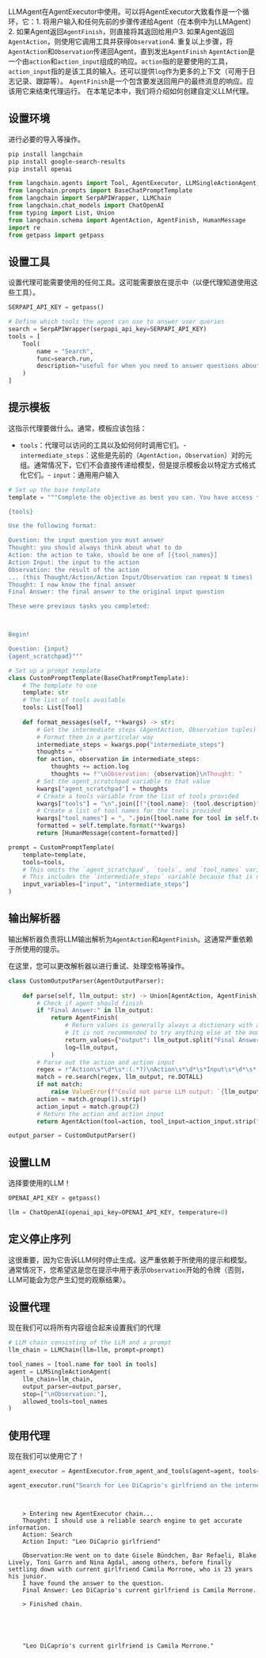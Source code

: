 LLMAgent在AgentExecutor中使用。可以将AgentExecutor大致看作是一个循环，它：1. 将用户输入和任何先前的步骤传递给Agent（在本例中为LLMAgent）2. 如果Agent返回`AgentFinish`，则直接将其返回给用户3. 如果Agent返回`AgentAction`，则使用它调用工具并获得`Observation`4. 重复以上步骤，将`AgentAction`和`Observation`传递回Agent，直到发出`AgentFinish`
`AgentAction`是一个由`action`和`action_input`组成的响应。`action`指的是要使用的工具，`action_input`指的是该工具的输入。还可以提供`log`作为更多的上下文（可用于日志记录、跟踪等）。
`AgentFinish`是一个包含要发送回用户的最终消息的响应。应该用它来结束代理运行。
在本笔记本中，我们将介绍如何创建自定义LLM代理。

<!-- 警告：此文件是自动生成的！请勿编辑！请编辑具有相同位置和名称的笔记本文件。 -->

## 设置环境

进行必要的导入等操作。

```bash
pip install langchain
pip install google-search-results
pip install openai
```


```python
from langchain.agents import Tool, AgentExecutor, LLMSingleActionAgent, AgentOutputParser
from langchain.prompts import BaseChatPromptTemplate
from langchain import SerpAPIWrapper, LLMChain
from langchain.chat_models import ChatOpenAI
from typing import List, Union
from langchain.schema import AgentAction, AgentFinish, HumanMessage
import re
from getpass import getpass
```

## 设置工具

设置代理可能需要使用的任何工具。这可能需要放在提示中（以便代理知道使用这些工具）。

```python
SERPAPI_API_KEY = getpass()
```


```python
# Define which tools the agent can use to answer user queries
search = SerpAPIWrapper(serpapi_api_key=SERPAPI_API_KEY)
tools = [
    Tool(
        name = "Search",
        func=search.run,
        description="useful for when you need to answer questions about current events"
    )
]
```

## 提示模板

这指示代理要做什么。通常，模板应该包括：    

- `tools`：代理可以访问的工具以及如何何时调用它们。- `intermediate_steps`：这些是先前的（`AgentAction`，`Observation`）对的元组。通常情况下，它们不会直接传递给模型，但是提示模板会以特定方式格式化它们。- `input`：通用用户输入

```python
# Set up the base template
template = """Complete the objective as best you can. You have access to the following tools:

{tools}

Use the following format:

Question: the input question you must answer
Thought: you should always think about what to do
Action: the action to take, should be one of [{tool_names}]
Action Input: the input to the action
Observation: the result of the action
... (this Thought/Action/Action Input/Observation can repeat N times)
Thought: I now know the final answer
Final Answer: the final answer to the original input question

These were previous tasks you completed:



Begin!

Question: {input}
{agent_scratchpad}"""
```


```python
# Set up a prompt template
class CustomPromptTemplate(BaseChatPromptTemplate):
    # The template to use
    template: str
    # The list of tools available
    tools: List[Tool]
    
    def format_messages(self, **kwargs) -> str:
        # Get the intermediate steps (AgentAction, Observation tuples)
        # Format them in a particular way
        intermediate_steps = kwargs.pop("intermediate_steps")
        thoughts = ""
        for action, observation in intermediate_steps:
            thoughts += action.log
            thoughts += f"\nObservation: {observation}\nThought: "
        # Set the agent_scratchpad variable to that value
        kwargs["agent_scratchpad"] = thoughts
        # Create a tools variable from the list of tools provided
        kwargs["tools"] = "\n".join([f"{tool.name}: {tool.description}" for tool in self.tools])
        # Create a list of tool names for the tools provided
        kwargs["tool_names"] = ", ".join([tool.name for tool in self.tools])
        formatted = self.template.format(**kwargs)
        return [HumanMessage(content=formatted)]
```


```python
prompt = CustomPromptTemplate(
    template=template,
    tools=tools,
    # This omits the `agent_scratchpad`, `tools`, and `tool_names` variables because those are generated dynamically
    # This includes the `intermediate_steps` variable because that is needed
    input_variables=["input", "intermediate_steps"]
)
```

## 输出解析器

输出解析器负责将LLM输出解析为`AgentAction`和`AgentFinish`。这通常严重依赖于所使用的提示。

在这里，您可以更改解析器以进行重试、处理空格等操作。

```python
class CustomOutputParser(AgentOutputParser):
    
    def parse(self, llm_output: str) -> Union[AgentAction, AgentFinish]:
        # Check if agent should finish
        if "Final Answer:" in llm_output:
            return AgentFinish(
                # Return values is generally always a dictionary with a single `output` key
                # It is not recommended to try anything else at the moment :)
                return_values={"output": llm_output.split("Final Answer:")[-1].strip()},
                log=llm_output,
            )
        # Parse out the action and action input
        regex = r"Action\s*\d*\s*:(.*?)\nAction\s*\d*\s*Input\s*\d*\s*:[\s]*(.*)"
        match = re.search(regex, llm_output, re.DOTALL)
        if not match:
            raise ValueError(f"Could not parse LLM output: `{llm_output}`")
        action = match.group(1).strip()
        action_input = match.group(2)
        # Return the action and action input
        return AgentAction(tool=action, tool_input=action_input.strip(" ").strip('"'), log=llm_output)
```


```python
output_parser = CustomOutputParser()
```

## 设置LLM

选择要使用的LLM！

```python
OPENAI_API_KEY = getpass()
```


```python
llm = ChatOpenAI(openai_api_key=OPENAI_API_KEY, temperature=0)
```

## 定义停止序列

这很重要，因为它告诉LLM何时停止生成。这严重依赖于所使用的提示和模型。通常情况下，您希望这是您在提示中用于表示`Observation`开始的令牌（否则，LLM可能会为您产生幻觉的观察结果）。

## 设置代理

现在我们可以将所有内容组合起来设置我们的代理

```python
# LLM chain consisting of the LLM and a prompt
llm_chain = LLMChain(llm=llm, prompt=prompt)
```


```python
tool_names = [tool.name for tool in tools]
agent = LLMSingleActionAgent(
    llm_chain=llm_chain, 
    output_parser=output_parser,
    stop=["\nObservation:"], 
    allowed_tools=tool_names
)
```

## 使用代理

现在我们可以使用它了！

```python
agent_executor = AgentExecutor.from_agent_and_tools(agent=agent, tools=tools, verbose=True)
```


```python
agent_executor.run("Search for Leo DiCaprio's girlfriend on the internet.")
```

<CodeOutputBlock lang="python">

```
    
    
    > Entering new AgentExecutor chain...
    Thought: I should use a reliable search engine to get accurate information.
    Action: Search
    Action Input: "Leo DiCaprio girlfriend"
    
    Observation:He went on to date Gisele Bündchen, Bar Refaeli, Blake Lively, Toni Garrn and Nina Agdal, among others, before finally settling down with current girlfriend Camila Morrone, who is 23 years his junior.
    I have found the answer to the question.
    Final Answer: Leo DiCaprio's current girlfriend is Camila Morrone.
    
    > Finished chain.





    "Leo DiCaprio's current girlfriend is Camila Morrone."
```

</CodeOutputBlock>
